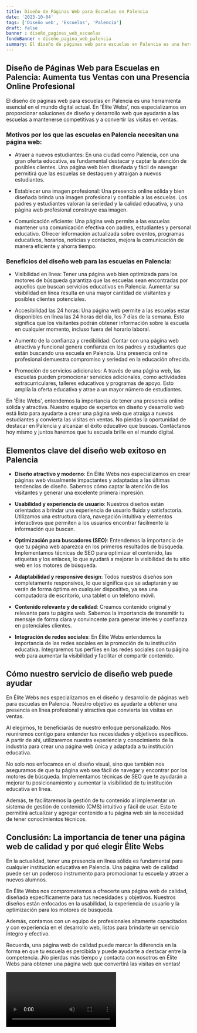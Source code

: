```yaml
---
title: Diseño de Páginas Web para Escuelas en Palencia
date: '2023-10-04'
tags: ['Diseño web', 'Escuelas', 'Palencia']
draft: false
banner : diseño_paginas_web_escuelas
fondoBanner : diseño_pagina_web_palencia
summary: El diseño de páginas web para escuelas en Palencia es una herramienta esencial en el mundo digital actual. En 'Élite Webs', nos especializamos en proporcionar soluciones de diseño y desarrollo web que ayudarán a las escuelas a mantenerse competitivas y a convertir las visitas en ventas.
---
```


## Diseño de Páginas Web para Escuelas en Palencia: Aumenta tus Ventas con una Presencia Online Profesional

El diseño de páginas web para escuelas en Palencia es una herramienta esencial en el mundo digital actual. En 'Élite Webs', nos especializamos en proporcionar soluciones de diseño y desarrollo web que ayudarán a las escuelas a mantenerse competitivas y a convertir las visitas en ventas.

### Motivos por los que las escuelas en Palencia necesitan una página web:
- Atraer a nuevos estudiantes: En una ciudad como Palencia, con una gran oferta educativa, es fundamental destacar y captar la atención de posibles clientes. Una página web bien diseñada y fácil de navegar permitirá que las escuelas se destaquen y atraigan a nuevos estudiantes.

- Establecer una imagen profesional: Una presencia online sólida y bien diseñada brinda una imagen profesional y confiable a las escuelas. Los padres y estudiantes valoran la seriedad y la calidad educativa, y una página web profesional construye esa imagen.

- Comunicación eficiente: Una página web permite a las escuelas mantener una comunicación efectiva con padres, estudiantes y personal educativo. Ofrecer información actualizada sobre eventos, programas educativos, horarios, noticias y contactos, mejora la comunicación de manera eficiente y ahorra tiempo.

### Beneficios del diseño web para las escuelas en Palencia:
- Visibilidad en línea: Tener una página web bien optimizada para los motores de búsqueda garantiza que las escuelas sean encontradas por aquellos que buscan servicios educativos en Palencia. Aumentar su visibilidad en línea resulta en una mayor cantidad de visitantes y posibles clientes potenciales.

- Accesibilidad las 24 horas: Una página web permite a las escuelas estar disponibles en línea las 24 horas del día, los 7 días de la semana. Esto significa que los visitantes podrán obtener información sobre la escuela en cualquier momento, incluso fuera del horario laboral.

- Aumento de la confianza y credibilidad: Contar con una página web atractiva y funcional genera confianza en los padres y estudiantes que están buscando una escuela en Palencia. Una presencia online profesional demuestra compromiso y seriedad en la educación ofrecida.

- Promoción de servicios adicionales: A través de una página web, las escuelas pueden promocionar servicios adicionales, como actividades extracurriculares, talleres educativos y programas de apoyo. Esto amplía la oferta educativa y atrae a un mayor número de estudiantes.

En 'Élite Webs', entendemos la importancia de tener una presencia online sólida y atractiva. Nuestro equipo de expertos en diseño y desarrollo web está listo para ayudarte a crear una página web que atraiga a nuevos estudiantes y convierta las visitas en ventas. No pierdas la oportunidad de destacar en Palencia y alcanzar el éxito educativo que buscas. Contáctanos hoy mismo y juntos haremos que tu escuela brille en el mundo digital.

<GifSeo />

<Cta />

## Elementos clave del diseño web exitoso en Palencia

- **Diseño atractivo y moderno**: En Élite Webs nos especializamos en crear páginas web visualmente impactantes y adaptadas a las últimas tendencias de diseño. Sabemos cómo captar la atención de los visitantes y generar una excelente primera impresión.

- **Usabilidad y experiencia de usuario**: Nuestros diseños están orientados a brindar una experiencia de usuario fluida y satisfactoria. Utilizamos una estructura clara, navegación intuitiva y elementos interactivos que permiten a los usuarios encontrar fácilmente la información que buscan.

- **Optimización para buscadores (SEO)**: Entendemos la importancia de que tu página web aparezca en los primeros resultados de búsqueda. Implementamos técnicas de SEO para optimizar el contenido, las etiquetas y los enlaces, lo que ayudará a mejorar la visibilidad de tu sitio web en los motores de búsqueda.

- **Adaptabilidad y responsive design**: Todos nuestros diseños son completamente responsivos, lo que significa que se adaptarán y se verán de forma óptima en cualquier dispositivo, ya sea una computadora de escritorio, una tablet o un teléfono móvil.

- **Contenido relevante y de calidad**: Creamos contenido original y relevante para tu página web. Sabemos la importancia de transmitir tu mensaje de forma clara y convincente para generar interés y confianza en potenciales clientes.

- **Integración de redes sociales**: En Élite Webs entendemos la importancia de las redes sociales en la promoción de tu institución educativa. Integraremos tus perfiles en las redes sociales con tu página web para aumentar la visibilidad y facilitar el compartir contenido.

## Cómo nuestro servicio de diseño web puede ayudar

En Élite Webs nos especializamos en el diseño y desarrollo de páginas web para escuelas en Palencia. Nuestro objetivo es ayudarte a obtener una presencia en línea profesional y atractiva que convierta las visitas en ventas.

Al elegirnos, te beneficiarás de nuestro enfoque personalizado. Nos reuniremos contigo para entender tus necesidades y objetivos específicos. A partir de ahí, utilizaremos nuestra experiencia y conocimiento de la industria para crear una página web única y adaptada a tu institución educativa.

No solo nos enfocamos en el diseño visual, sino que también nos aseguramos de que tu página web sea fácil de navegar y encontrar por los motores de búsqueda. Implementamos técnicas de SEO que te ayudarán a mejorar tu posicionamiento y aumentar la visibilidad de tu institución educativa en línea.

Además, te facilitaremos la gestión de tu contenido al implementar un sistema de gestión de contenido (CMS) intuitivo y fácil de usar. Esto te permitirá actualizar y agregar contenido a tu página web sin la necesidad de tener conocimientos técnicos.

## Conclusión: La importancia de tener una página web de calidad y por qué elegir Élite Webs

En la actualidad, tener una presencia en línea sólida es fundamental para cualquier institución educativa en Palencia. Una página web de calidad puede ser un poderoso instrumento para promocionar tu escuela y atraer a nuevos alumnos.

En Élite Webs nos comprometemos a ofrecerte una página web de calidad, diseñada específicamente para tus necesidades y objetivos. Nuestros diseños están enfocados en la usabilidad, la experiencia de usuario y la optimización para los motores de búsqueda.

Además, contamos con un equipo de profesionales altamente capacitados y con experiencia en el desarrollo web, listos para brindarte un servicio íntegro y efectivo.

Recuerda, una página web de calidad puede marcar la diferencia en la forma en que tu escuela es percibida y puede ayudarte a destacar entre la competencia. ¡No pierdas más tiempo y contacta con nosotros en Élite Webs para obtener una página web que convertirá las visitas en ventas!

<Video />

<CtaBot job='Escuelas' city='Palencia'/>

<Gmaps query='Palencia+españa+maps' />
